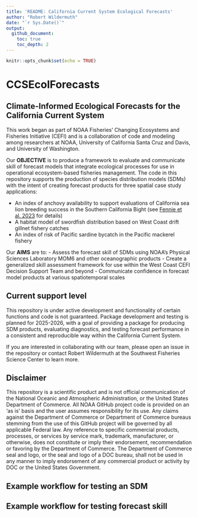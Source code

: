 ```yaml
---
title: 'README: California Current System Ecological Forecasts'
author: "Robert Wildermuth"
date: "`r Sys.Date()`"
output: 
  github_document:
    toc: true
    toc_depth: 2
---
```


```r
knitr::opts_chunk$set(echo = TRUE)
```

# CCSEcolForecasts

## Climate-Informed Ecological Forecasts for the California Current System

This work began as part of NOAA Fisheries' Changing Ecosystems and Fisheries Initiative (CEFI) and is a collaboration of code and modeling among researchers at NOAA, University of California Santa Cruz and Davis, and University of Washington.

Our **OBJECTIVE** is to produce a framework to evaluate and communicate skill of forecast models that integrate ecological processes for use in operational ecosystem-based fisheries management. The code in this repository supports the production of species distribution models (SDMs) with the intent of creating forecast products for three spatial case study applications:

* An index of anchovy availability to support evaluations of California sea lion breeding success in the Southern California Bight (see [Fennie et al. 2023](https://doi.org/10.1098/rspb.2022.2326) for details)
* A habitat model of swordfish distribution based on West Coast drift gillnet fishery catches
* An index of risk of Pacific sardine bycatch in the Pacific mackerel fishery

Our **AIMS** are to:
- Assess the forecast skill of SDMs using NOAA's Physical Sciences Laboratory MOM6 and other oceanographic products
- Create a generalized skill assessment framework for use within the West Coast CEFI Decision Support Team and beyond
- Communicate confidence in forecast model products at various spatiotemporal scales

## Current support level

This repository is under active development and functionality of certain functions and code is not guaranteed. Package development and testing is planned for 2025-2026, with a goal of providing a package for producing SDM products, evaluating diagnostics, and testing forecast performance in a consistent and reproducible way within the California Current System.

If you are interested in collaborating with our team, please open an issue in the repository or contact Robert Wildermuth at the Southwest Fisheries Science Center to learn more.

## Disclaimer

This repository is a scientific product and is not official communication of the National Oceanic and Atmospheric Administration, or the United States Department of Commerce. All NOAA GitHub project code is provided on an ‘as is’ basis and the user assumes responsibility for its use. Any claims against the Department of Commerce or Department of Commerce bureaus stemming from the use of this GitHub project will be governed by all applicable Federal law. Any reference to specific commercial products, processes, or services by service mark, trademark, manufacturer, or otherwise, does not constitute or imply their endorsement, recommendation or favoring by the Department of Commerce. The Department of Commerce seal and logo, or the seal and logo of a DOC bureau, shall not be used in any manner to imply endorsement of any commercial product or activity by DOC or the United States Government.

## Example workflow for testing an SDM

## Example workflow for testing forecast skill